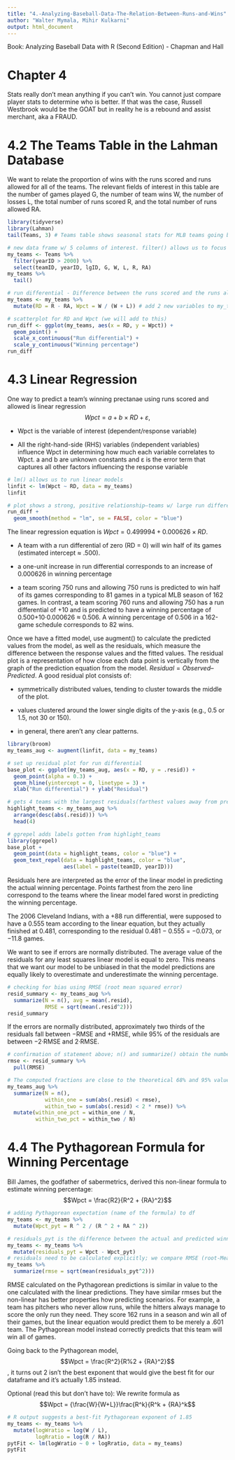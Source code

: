 ```yaml
---
title: "4.-Analyzing-Baseball-Data-The-Relation-Between-Runs-and-Wins"
author: "Walter Mymala, Mihir Kulkarni"
output: html_document
---
```


Book: Analyzing Baseball Data with R (Second Edition) - Chapman and Hall

# Chapter 4

Stats really don't mean anything if you can't win. You cannot just compare player stats to determine who is better. If that was the case, Russell Westbrook would be the GOAT but in reality he is a rebound and assist merchant, aka a FRAUD.

# 4.2 The Teams Table in the Lahman Database

We want to relate the proportion of wins with the runs scored and runs allowed for all of the teams. The relevant fields of interest in this table are the number of games played G, the number of team wins W, the number of losses L, the total number of runs scored R, and the total number of runs allowed RA.
```r
library(tidyverse)
library(Lahman)
tail(Teams, 3) # Teams table shows seasonal stats for MLB teams going back to the first professional season in 1871
```

```r
# new data frame w/ 5 columns of interest. filter() allows us to focus on seasons since 2001
my_teams <- Teams %>%
  filter(yearID > 2000) %>%
  select(teamID, yearID, lgID, G, W, L, R, RA)
my_teams %>%
  tail()

# run differential - Difference between the runs scored and the runs allowed by a team.
my_teams <- my_teams %>%
  mutate(RD = R - RA, Wpct = W / (W + L)) # add 2 new variables to my_team: RD (run differential) and Wpct (winning percentage)

# scatterplot for RD and Wpct (we will add to this)
run_diff <- ggplot(my_teams, aes(x = RD, y = Wpct)) +
  geom_point() +
  scale_x_continuous("Run differential") +
  scale_y_continuous("Winning percentage")
run_diff
```

# 4.3 Linear Regression

One way to predict a team's winning prectanae using runs scored and allowed is linear regression $$Wpct = a + b × RD + ε,$$

* Wpct is the variable of interest (dependent/response variable)

* All the right-hand-side (RHS) variables (independent variables) influence Wpct in determining how much each variable correlates to Wpct. a and b are unknown constants and ε is the error term that captures all other factors influencing the response variable

```r
# lm() allows us to run linear models
linfit <- lm(Wpct ~ RD, data = my_teams)
linfit

# plot shows a strong, positive relationship—teams w/ large run differentials are more likely ro be winning
run_diff +
  geom_smooth(method = "lm", se = FALSE, color = "blue")
```

The linear regression equation is $Wpct = 0.499994 + 0.000626 × RD$. 

* A team with a run differential of zero (RD = 0) will win half of its games (estimated intercept ≈ .500). 

* a one-unit increase in run differential corresponds to an increase of 0.000626 in winning percentage

* a team scoring 750 runs and allowing 750 runs is predicted to win half of its games corresponding to 81 games in a typical MLB season of 162 games. In contrast, a team scoring 760 runs and allowing 750 has a run differential of +10 and is predicted to have a winning percentage of 0.500+10·0.000626 ≈ 0.506. A winning percentage of 0.506 in a 162-game schedule corresponds to 82 wins.

Once we have a fitted model, use augment() to calculate the predicted values from the model, as well as the residuals, which measure the difference between the response values and the fitted values. The residual plot is a representation of how close each data point is vertically from the graph of the prediction equation from the model. $Residual = Observed – Predicted$. A good residual plot consists of: 

* symmetrically distributed values, tending to cluster towards the middle of the plot.

* values clustered around the lower single digits of the y-axis (e.g., 0.5 or 1.5, not 30 or 150).

* in general, there aren’t any clear patterns.
```r
library(broom)
my_teams_aug <- augment(linfit, data = my_teams)

# set up residual plot for run differential
base_plot <- ggplot(my_teams_aug, aes(x = RD, y = .resid)) +
  geom_point(alpha = 0.3) +
  geom_hline(yintercept = 0, linetype = 3) +
  xlab("Run differential") + ylab("Residual")

# gets 4 teams with the largest residuals(farthest values away from predictor line)
highlight_teams <- my_teams_aug %>%
  arrange(desc(abs(.resid))) %>%
  head(4)

# ggrepel adds labels gotten from highlight_teams
library(ggrepel)
base_plot +
  geom_point(data = highlight_teams, color = "blue") +
  geom_text_repel(data = highlight_teams, color = "blue",
                  aes(label = paste(teamID, yearID)))
```
Residuals here are interpreted as the error of the linear model in predicting the actual winning percentage. Points farthest from the zero line correspond to the teams where the linear model fared worst in predicting the winning percentage.

The 2006 Cleveland Indians, with a +88 run differential, were supposed to have a 0.555 team according to the linear equation, but they actually finished at 0.481, corresponding to the residual 0.481 − 0.555 = −0.073, or −11.8 games.

We want to see if errors are normally distributed. The average value of the residuals for any least squares linear model is equal to zero. This means that we want our model to be unbiased in that the model predictions are equally likely to overestimate and underestimate the winning percentage.
```r
# checking for bias using RMSE (root mean squared error)
resid_summary <- my_teams_aug %>%
  summarize(N = n(), avg = mean(.resid),
            RMSE = sqrt(mean(.resid^2)))
resid_summary
```

If the errors are normally distributed, approximately two thirds of the residuals fall between −RMSE and +RMSE, while 95% of the residuals are between −2·RMSE and 2·RMSE.
```r
# confirmation of statement above; n() and summarize() obtain the number of rows of a data frame. In the numerators of the expressions, we obtain the number of residuals (computed using the abs() function) that are smaller than one and two RMSE
rmse <- resid_summary %>%
  pull(RMSE)

# The computed fractions are close to the theoretical 68% and 95% values stated above
my_teams_aug %>%
  summarize(N = n(),
            within_one = sum(abs(.resid) < rmse),
            within_two = sum(abs(.resid) < 2 * rmse)) %>%
  mutate(within_one_pct = within_one / N,
         within_two_pct = within_two / N)
```

# 4.4 The Pythagorean Formula for Winning Percentage

Bill James, the godfather of sabermetrics, derived this non-linear formula to estimate winning percentage: $$Wpct = \frac{R2}{R^2 + {RA}^2}$$
```r
# adding Pythagorean expectation (name of the formula) to df 
my_teams <- my_teams %>%
  mutate(Wpct_pyt = R ^ 2 / (R ^ 2 + RA ^ 2))

# residuals_pyt is the difference between the actual and predicted winning percentages
my_teams <- my_teams %>%
  mutate(residuals_pyt = Wpct - Wpct_pyt)
# residuals need to be calculated explicitly; we compare RMSE (root-Mean squared error) for new predictions
my_teams %>%
  summarize(rmse = sqrt(mean(residuals_pyt^2)))
```

RMSE calculated on the Pythagorean predictions is similar in value to the one calculated with the linear predictions. They have similar rmses but the non-linear has better properties how predicting scenarios. For example, a team has pitchers who never allow runs, while the hitters always manage to score the only run they need. They score 162 runs in a season and win all of their games, but the linear equation would predict them to be merely a .601 team. The Pythagorean model instead correctly predicts that this team will win all of games.

Going back to the Pythagorean model, $$Wpct = \frac{R^2}{R%2 + {RA}^2}$$, it turns out 2 isn't the best exponent that would give the best fit for our dataframe and it's actually 1.85 instead. 

Optional (read this but don't have to): We rewrite formula as $$Wpct = {\frac{W}{W+L}}\frac{R^k}{R^k + {RA}^k$$
```r
# R output suggests a best-fit Pythagorean exponent of 1.85
my_teams <- my_teams %>%
  mutate(logWratio = log(W / L),
         logRratio = log(R / RA))
pytFit <- lm(logWratio ~ 0 + logRratio, data = my_teams)
pytFit
```


